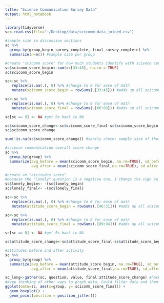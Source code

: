 ```yaml
---
title: "Science Communication Survey Data"
output: html_notebook
---
```


```r
library(tidyverse)
sc<-read.csv(file="~/Desktop/data/scicomm_data_joined.csv")

#sample size in discussion sections
sc %>%
  group_by(group,begin_survey_complete, final_survey_complete) %>%
  summarize(n=n()) #sample size per group
```
```r
#create "scicomm score" for how much students identify with science communication (overall score for Q2)
sc$scicomm_score_begin<-sum(sc[33:45], na.rm = TRUE)
sc$scicomm_score_begin

sc<-sc %>%
   replace(is.na(.), 0) %>% #change to 0 for ease of math 
   mutate(scicomm_score_begin = rowSums(.[33:45])) #adds up all scicomm questions 

sc<-sc %>%
   replace(is.na(.), 0) %>% #change to 0 for ease of math 
   mutate(scicomm_score_final = rowSums(.[66:88])) #adds up all scicomm questions 

sc[sc == 0] <- NA #get 0s back to NA

sc$scicomm_score_change<-sc$scicomm_score_final-sc$scicomm_score_begin #calculate change score for individuals
sc$scicomm_score_change

sum(!is.na(sc$scicomm_score_change)) #sanity check: sample size of those with individual change data is 47. 

#science communication overall score change 
sc %>%
  group_by(group) %>%
  summarize(avg_before = mean(scicomm_score_begin, na.rm=TRUE), sd_before = sd(scicomm_score_begin,na.rm=TRUE), 
            avg_after = mean(scicomm_score_final,na.rm=TRUE), sd_after = sd(scicomm_score_final,na.rm=TRUE), avg_indiv_change = mean(scicomm_score_change, na.rm=TRUE))

```
```r
#create an "attitudes score"
#because the "lonely" question is a negative one, I change the sign so a higher answer there lowers the score overall.
sc$lonely_begin<- -(sc$lonely_begin)
sc$lonely_final<- -(sc$lonely_final)

sc<-sc %>%
   replace(is.na(.), 0) %>% #change to 0 for ease of math 
   mutate(attitude_score_begin = rowSums(.[46:51])) #adds up all scicomm questions 

sc<-sc %>%
   replace(is.na(.), 0) %>% #change to 0 for ease of math 
   mutate(attitude_score_final = rowSums(.[89:94])) #adds up all scicomm questions 

sc[sc == 0] <- NA #get 0s back to NA

sc$attitude_score_change<-sc$attitude_score_final-sc$attitude_score_begin #calculate change score for individuals

#attitudes before and after activity 
sc %>%
  group_by(group) %>%
  summarize(avg_before = mean(attitude_score_begin, na.rm=TRUE), sd_before = sd(attitude_score_begin,na.rm=TRUE), 
            avg_after = mean(attitude_score_final,na.rm=TRUE), sd_after = sd(attitude_score_final,na.rm=TRUE), avg_indiv_change = mean(attitude_score_change, na.rm=TRUE))

```
```r
sc_long<-gather(sc, question, value, final:attitude_score_change) #hacky long attempt
#keep thinking of other ways to graph data. Could filter data and then do a long transformation with gather 
ggplot(data=sc, aes(x=group, y= scicomm_score_final)) + 
  geom_boxplot() + 
  geom_point(position = position_jitter())
```

